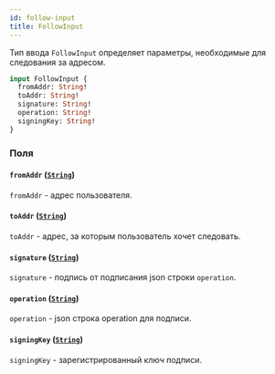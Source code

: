 ```yaml
---
id: follow-input
title: FollowInput
---
```



Тип ввода `FollowInput` определяет параметры, необходимые для следования за адресом.

```graphql
input FollowInput {
  fromAddr: String!
  toAddr: String!
  signature: String!
  operation: String!
  signingKey: String!
}
```


### Поля

#### `fromAddr` ([`String`](/reference/scalars/string))

`fromAddr` - адрес пользователя.


#### `toAddr` ([`String`](/reference/scalars/string))

`toAddr` - адрес, за которым пользователь хочет следовать.


#### `signature` ([`String`](/reference/scalars/string))

`signature` - подпись от подписания json строки `operation`.


#### `operation` ([`String`](/reference/scalars/string))

`operation` - json строка operation для подписи.


#### `signingKey` ([`String`](/reference/scalars/string))

`signingKey` - зарегистрированный ключ подписи.





